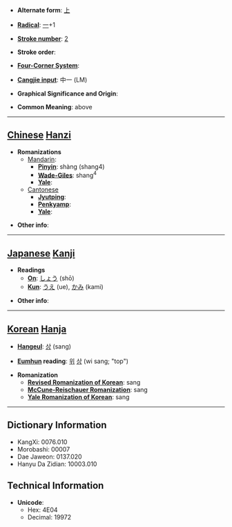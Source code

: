 * '''Alternate form''': [[上]]

* '''[[Wiktionary:Chinese radical index| Radical]]''': [[Wiktionary:Chinese radical index 一|一]]+1

* '''[[Wiktionary:Chinese total strokes index|Stroke number]]''': [[Wiktionary:Chinese total strokes index 2|2]]

* '''Stroke order''': 

* '''[[Wiktionary:Chinese four corner index|Four-Corner System]]''': 

* '''[[Wiktionary:Chinese Cangjie index|Cangjie input]]''': 中一 (LM)

* '''Graphical Significance and Origin''': 

* '''Common Meaning''': above

----

== [[Chinese]] [[Hanzi]] ==

* '''Romanizations'''
** [[Mandarin]]:
*** '''[[Pinyin]]''': shàng (shang4)
*** '''[[Wade-Giles]]''': shang<sup>4</sup>
*** '''[[Yale]]''': 
**[[Cantonese]]
***'''[[Jyutping]]''':
***'''[[Penkyamp]]''': 
***'''[[Yale]]''': 

* '''Other info''': 

----

== [[Japanese]] [[Kanji]] ==

* '''Readings'''
** '''[[On]]''': [[しょう]] (shō)
** '''[[Kun]]''': [[うえ]] (ue), [[かみ]] (kami)

* '''Other info''':  

----

== [[Korean]] [[Hanja]] ==

* '''[[Hangeul]]''': [[상]] (sang)

* '''[[Eumhun]] reading''': [[위]] [[상]] (wi sang; "top")

* '''Romanization'''
** '''[[Revised Romanization of Korean]]''': sang
** '''[[McCune-Reischauer Romanization]]''': sang
** '''[[Yale Romanization of Korean]]''': sang

----

== Dictionary Information ==

* KangXi: 0076.010
* Morobashi: 00007
* Dae Jaweon: 0137.020
* Hanyu Da Zidian: 10003.010

== Technical Information ==

* '''Unicode''':
** Hex: 4E04
** Decimal: 19972
{{stub}}